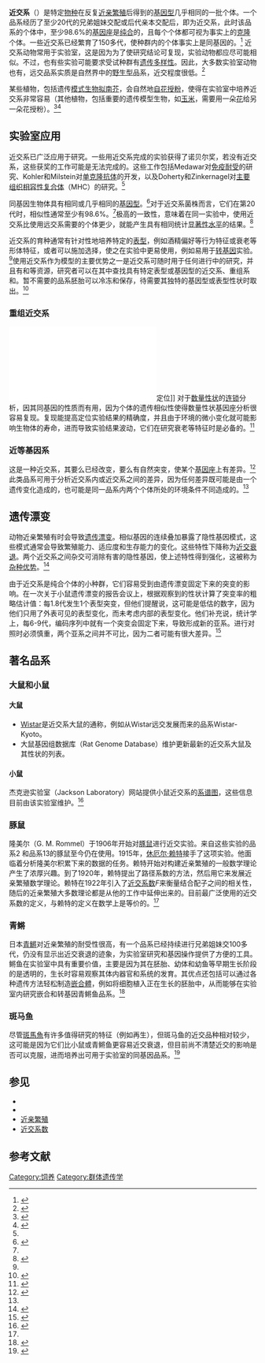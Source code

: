 '''近交系'''（{{Lang-en|inbred strain / inbred line}}）是特定[[物种|物种]]在反复[[近亲繁殖|近亲繁殖]]后得到的[[基因型|基因型]]几乎相同的一批个体。一个品系经历了至少20代的兄弟姐妹交配或后代亲本交配后，即为近交系，此时该品系的个体中，至少98.6%的[[基因座|基因座]]是[[纯合子|纯合]]的，且每个个体都可视为事实上的[[克隆|克隆]]个体。一些近交系已经繁育了150多代，使种群内的个体事实上是同基因的。<ref name="Beck_2000">{{Cite journal |vauthors=Beck JA, Lloyd S, Hafezparast M, Lennon-Pierce M, Eppig JT, Festing MF, Fisher EM |date=January 2000 |title=Genealogies of mouse inbred strains |journal=Nature Genetics |volume=24 |issue=1 |page=23–5 |doi=10.1038/71641 |pmid=10615122}}</ref>
近交系动物常用于实验室，这是因为为了使研究结论可复现，实验动物都应尽可能相似。不过，也有些实验可能要求受试种群有[[遗传多样性|遗传多样性]]。因此，大多数实验室动物也有{{Link-en|远交系|outbred strain}}，远交品系实质是自然界中的[[野生型|野生型]]品系，近交程度很低。<ref>{{Cite web |date= |title=Outbred Stocks |url=http://isogenic.info/html/outbred_stocks.html |website=Isogenic |access-date=28 November 2017}}</ref>

某些植物，包括遗传[[模式生物|模式生物]][[拟南芥|拟南芥]]，会自然地[[自花授粉|自花授粉]]，使得在实验室中培养近交系非常容易（其他植物，包括重要的遗传模型生物，如[[玉米|玉米]]，需要用一朵[[花|花]]给另一朵花授粉）。<ref>{{Cite book|editor-last=Green|editor-first=Earl L.|title=Multiple Factor Inheritance|year=1966|publisher=[[McGraw-Hill|McGraw-Hill]]|location=New York|lccn=65-27978|page=156|first=Thomas H.|last=Roderick|first2=Gunther|last2=Schlager}}</ref><ref name="mgreen">{{Cite book|editor-last=Green, Margaret C.|title=Rules for Nomenclature of Inbred Strains|year=1981|publisher=Gustav Fischer Verlag|location=Stuttgart|isbn=0-89574-152-0|page=368|first=Mary F.|last=Lyon|authorlink=Mary F. Lyon}}</ref>

== 实验室应用 ==
近交系已广泛应用于研究。一些用近交系完成的实验获得了诺贝尔奖，若没有近交系，这些获奖的工作可能是无法完成的。这些工作包括Medawar对[[免疫耐受|免疫耐受]]的研究、Kohler和Milstein对[[单克隆抗体|单克隆抗体]]的开发，以及Doherty和Zinkernagel对[[主要组织相容性复合体|主要组织相容性复合体]]（MHC）的研究。<ref name="Beck_2000"/>

同基因生物体具有相同或几乎相同的[[基因型|基因型]]。<ref>{{Cite web |title=Isogenic |url=https://www.merriam-webster.com/dictionary/isogenic |website=Merriam-Webster |access-date=18 November 2017}}</ref>对于近交系菌株而言，它们在第20代时，相似性通常至少有98.6%。<ref name="Beck_2000"/>极高的一致性，意味着在同一实验中，使用近交系比使用远交系需要的个体更少，就能产生具有相同统计[[显著性水平|显著性水平]]的结果。<ref>{{Cite web |title=Increased statistical power |url=http://isogenic.info/html/increased_statistical_power.html |website=isogenic.info |access-date=2017-11-30}}</ref>

近交系的育种通常有针对性地培养特定的[[表型|表型]]，例如酒精偏好等行为特征或衰老等形体特征，或者可以施加选择，使之在实验中更易使用，例如易用于[[转基因动物|转基因]]实验。<ref name="Beck_2000"/>使用近交系作为模型的主要优势之一是近交系可随时用于任何进行中的研究，并且有{{Link-en|杰克逊实验室|Jackson Laboratory}}和{{Link-en|FlyBase|FlyBase}}等资源，研究者可以在其中查找具有特定表型或基因型的近交系、重组系和{{Link-en|近等基因系|coisogenic strain}}。暂不需要的品系胚胎可以冷冻和保存，待需要其独特的基因型或表型性状时取出。<ref>{{Cite web |title=History of inbred strains |url=http://isogenic.info/html/history_of_inbred_strains.html |website=isogenic.info |access-date=2017-11-30}}</ref>

=== 重组近交系 ===
[[File:QTL_mapping_using_inbred_strains.pdf|thumb]]定位]]
对于[[数量性状基因座|数量性状]]的[[遗传连锁|连锁]]分析，{{Link-en|重组近交系|Recombinant inbred strain}}因其同基因的性质而有用，因为个体的遗传相似性使得数量性状基因座分析很容易复现。复现能提高定位实验结果的精确度，并且由于环境的微小变化就可能影响生物体的寿命，进而导致实验结果波动，它们在研究衰老等特征时是必备的。<ref name="Dixon_1993">{{Cite journal |vauthors=Dixon LK |year=1993 |title=Use of recombinant inbred strains to map genes of aging |journal=Genetica |volume=91 |issue=1–3 |page=151–65 |doi=10.1007/BF01435995 |pmid=8125266}}</ref>

=== 近等基因系 ===
这是一种近交系，其要么已经改变，要么有自然突变，使某个[[基因座|基因座]]上有差异。<ref>{{Cite journal |vauthors=Bult CJ, Eppig JT, Blake JA, Kadin JA, Richardson JE |date=January 2016 |title=Mouse genome database 2016 |journal=Nucleic Acids Research |volume=44 |issue=D1 |page=D840-7 |doi=10.1093/nar/gkv1211 |pmc=4702860 |pmid=26578600}}</ref>此类品系可用于分析近交系内或近交系之间的差异，因为任何差异既可能是由一个遗传变化造成的，也可能是同一品系内两个个体所处的环境条件不同造成的。<ref name="Dixon_1993"/>

== 遗传漂变 ==
动物近亲繁殖有时会导致[[遗传漂变|遗传漂变]]。相似基因的连续叠加暴露了隐性基因模式，这些模式通常会导致繁殖能力、适应度和生存能力的变化。这些特性下降称为[[近交衰退|近交衰退]]。两个近交系之间杂交可消除有害的隐性基因，使上述特性得到强化，这被称为[[杂种优势|杂种优势]]。<ref>{{Cite web |last=Michael Festing |author-link=Michael Festing |date= |title=Inbreeding & {{sic|i|t's|nolink=y}} effects |url=http://isogenic.info/html/inbreeding___it_s_effects.html |access-date=2013-12-19}}</ref>

由于近交系是纯合个体的小种群，它们容易受到由遗传漂变固定下来的突变的影响。{{Link-en|杰克逊实验室|Jackson Laboratory}}在一次关于小鼠遗传漂变的报告会议上，根据观察到的性状计算了突变率的粗略估计值：每1.8代发生1个表型突变，但他们提醒说，这可能是低估的数字，因为他们只用了外表可见的表型变化，而未考虑内部的表型变化。他们补充说，统计学上，每6-9代，编码序列中就有一个突变会固定下来，导致形成新的亚系。进行对照时必须慎重，两个亚系之间并不可比，因为二者可能有很大差异。<ref>{{Cite web |title=Genetic Drift: What It Is and Its Impact on Your Research |url=http://jackson.jax.org/rs/444-BUH-304/images/Genetic-Drift-Webinar-11May2017.pdf |website=The Jackson Laboratory |access-date=18 November 2017}}</ref>

== 著名品系 ==

=== 大鼠和小鼠 ===

==== 大鼠 ====

* [[实验大鼠|Wistar]]是近交系大鼠的通称，例如从Wistar远交发展而来的品系Wistar-Kyoto。
* 大鼠基因组数据库（Rat Genome Database）维护更新最新的近交系大鼠及其性状的列表。

==== 小鼠 ====
杰克逊实验室（Jackson Laboratory）网站提供小鼠近交系的[[系譜學|系谱图]]，这些信息目前由该实验室维护。<ref name="History of inbred strains">{{Cite web |title=History of inbred strains |url=http://isogenic.info/html/history_of_inbred_strains.html |website=isogenic.info |access-date=2017-11-30}}</ref>

{{Columns-list|colwidth=30em|
* [[A/J|A/J]]
* [[C3H_(mouse_strain)|C3H]]
* [[C57BL/6|C57BL/6]]
* [[CBA_(mouse_strain)|CBA]]
* [[DBA/2|DBA/2]]
* {{tsl|en|BALB/c|BALB/c}}
}}

=== 豚鼠 ===
隆美尔（G. M. Rommel）于1906年开始对[[豚鼠|豚鼠]]进行近交实验。来自这些实验的品系2 和品系13的豚鼠至今仍在使用。1915年，[[休厄尔·赖特|休厄尔·赖特]]接手了这项实验。他面临着分析隆美尔积累下来的数据的任务。赖特开始对构建近亲繁殖的一般数学理论产生了浓厚兴趣。到了1920年，赖特提出了路径系数的方法，然后用它来发展近亲繁殖数学理论。赖特在1922年引入了[[近交系数|近交系数]]''F''来衡量结合配子之间的相关性，随后的近亲繁殖大多数理论都是从他的工作中延伸出来的。目前最广泛使用的近交系数的定义，与赖特的定义在数学上是等价的。<ref name="History of inbred strains"/>

=== 青鳉 ===
日本[[青鱂|青鱂]]对近亲繁殖的耐受性很高，有一个品系已经持续进行兄弟姐妹交100多代，仍没有显示出近交衰退的迹象，为实验室研究和基因操作提供了方便的工具。鳉鱼在实验室中具有重要价值，主要是因为其在胚胎、幼体和幼鱼等早期生长阶段的是透明的，生长时容易观察其体内器官和系统的发育。其优点还包括可以通过各种遗传方法轻松制造[[嵌合體|嵌合體]]，例如将细胞植入正在生长的胚胎中，从而能够在实验室内研究嵌合和转基因青鳉鱼品系。<ref>{{Cite journal |vauthors=Kirchmaier S, Naruse K, Wittbrodt J, Loosli F |date=April 2015 |title=The genomic and genetic toolbox of the teleost medaka (Oryzias latipes) |journal=Genetics |volume=199 |issue=4 |page=905–18 |doi=10.1534/genetics.114.173849 |pmc=4391551 |pmid=25855651}}</ref>

=== 斑马鱼 ===
尽管[[斑馬魚|斑馬魚]]有许多值得研究的特征（例如再生），但斑马鱼的近交品种相对较少，这可能是因为它们比小鼠或青鳉鱼更容易近交衰退，但目前尚不清楚近交的影响是否可以克服，进而培养出可用于实验室的同基因品系。<ref>{{Cite journal |vauthors=Shinya M, Sakai N |date=October 2011 |title=Generation of highly homogeneous strains of zebrafish through full sib-pair mating |url=http://www.g3journal.org/content/1/5/377 |journal=G3 |volume=1 |issue=5 |page=377–86 |doi=10.1534/g3.111.000851 |pmc=3276154 |pmid=22384348}}</ref>

== 参见 ==

* {{Link-en|回交|Backcrossing}}
* {{Link-en|同类品系|Congenic strain}}
* [[近亲繁殖|近亲繁殖]]
* [[近交系数|近交系数]]

== 参考文献 ==
{{Reflist|2}}

[[Category:饲养|Category:饲养]]
[[Category:群体遗传学|Category:群体遗传学]]